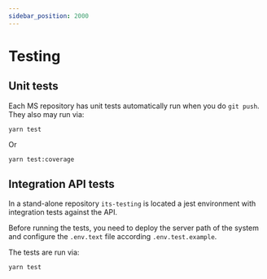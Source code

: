 ```yaml
---
sidebar_position: 2000
---
```


# Testing

## Unit tests

Each MS repository has unit tests automatically run when you do `git push`.
They also may run via:

```
yarn test
```

Or

```
yarn test:coverage
```

## Integration API tests

In a stand-alone repository `its-testing` is located a jest environment with integration tests against the API.

Before running the tests, you need to deploy the server path of the system and configure the `.env.text` file according `.env.test.example`.

The tests are run via:

```
yarn test
```

